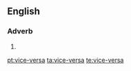 ==English==

===Adverb===
{{en-adv|-}}

# {{alternative spelling of|[[vice versa]]}}

[[pt:vice-versa]]
[[ta:vice-versa]]
[[te:vice-versa]]